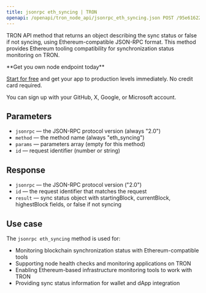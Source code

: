 ```yaml
---
title: jsonrpc eth_syncing | TRON
openapi: /openapi/tron_node_api/jsonrpc_eth_syncing.json POST /95e61622bf6a8af293978377718e3b77/jsonrpc
---
```


TRON API method that returns an object describing the sync status or false if not syncing, using Ethereum-compatible JSON-RPC format. This method provides Ethereum tooling compatibility for synchronization status monitoring on TRON.

<Check>
**Get you own node endpoint today**

[Start for free](https://console.chainstack.com/) and get your app to production levels immediately. No credit card required.

You can sign up with your GitHub, X, Google, or Microsoft account.
</Check>

## Parameters

* `jsonrpc` — the JSON-RPC protocol version (always "2.0")
* `method` — the method name (always "eth_syncing")
* `params` — parameters array (empty for this method)
* `id` — request identifier (number or string)

## Response

* `jsonrpc` — the JSON-RPC protocol version ("2.0")
* `id` — the request identifier that matches the request
* `result` — sync status object with startingBlock, currentBlock, highestBlock fields, or false if not syncing

## Use case

The `jsonrpc eth_syncing` method is used for:

* Monitoring blockchain synchronization status with Ethereum-compatible tools
* Supporting node health checks and monitoring applications on TRON
* Enabling Ethereum-based infrastructure monitoring tools to work with TRON
* Providing sync status information for wallet and dApp integration